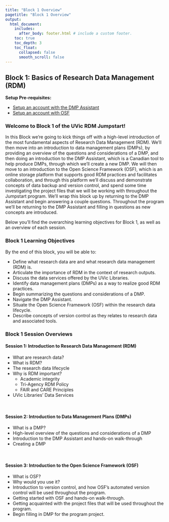 ```yaml
---
title: "Block 1 Overview"
pagetitle: "Block 1 Overview"
output:
  html_document:
    includes:
      after_body: footer.html # include a custom footer.
    toc: true
    toc_depth: 3
    toc_float:
      collapsed: false
      smooth_scroll: false
---
```


## Block 1: Basics of Research Data Management (RDM)

**Setup Pre-requisites:**

  * <a href="Block7_EXT-DMP-setup.html">Setup an account with the DMP Assistant</a>
  * <a href="Block7_EXT-osfSetup.html">Setup an account with OSF</a>


### Welcome to Block 1 of the UVic RDM Jumpstart!

In this Block we're going to kick things off with a high-level introduction of the most fundamental aspects of Research Data Management (RDM).  We'll then move into an introduction to data management plans (DMPs), by providing an overview of the questions and considerations of a DMP, and then doing an introduction to the DMP Assistant, which is a Canadian tool to help produce DMPs, through which we'll create a new DMP.  We will then move to an introduction to the Open Science Framework (OSF), which is an online storage platform that supports good RDM practices and facilitates collaboration, and through this platform we'll discuss and demonstrate concepts of data backup and version control, and spend some time investigating the project files that we will be working with throughout the Jumpstart program.  We'll wrap this block up by returning to the DMP Assistant and begin answering a couple questions.  Throughout the program we'll be returning to the DMP Assistant and filling in questions as new concepts are introduced.

Below you'll find the overarching learning objectives for Block 1, as well as an overview of each session.

### Block 1 Learning Objectives

By the end of this block, you will be able to:

* Define what research data are and what research data management (RDM) is.
* Articulate the importance of RDM in the context of research outputs.
* Discuss the data services offered by the UVic Libraries.
* Identify data management plans (DMPs) as a way to realize good RDM practices.
* Begin summarizing the questions and considerations of a DMP.
* Navigate the DMP Assistant.
* Situate the Open Science Framework (OSF) within the research data lifecycle.
* Describe concepts of version control as they relates to research data and associated tools.

### Block 1 Session Overviews


#### Session 1: Introduction to Research Data Management (RDM)

* What are research data?
* What is RDM?
* The research data lifecycle
* Why is RDM important?
  * Academic integrity
  * Tri-Agency RDM Policy
  * FAIR and CARE Principles
* UVic Libraries' Data Services

<br>

#### Session 2: Introduction to Data Management Plans (DMPs)

* What is a DMP?
* High-level overview of the questions and considerations of a DMP
* Introduction to the DMP Assistant and hands-on walk-through
* Creating a DMP

<br>

#### Session 3: Introduction to the Open Science Framework (OSF)

* What is OSF?
* Why would you use it?
* Introduction to version control, and how OSF's automated version control will be used throughout the program.
* Getting started with OSF and hands-on walk-through.
* Getting acquainted with the project files that will be used throughout the program.
* Begin filling in DMP for the program project.








